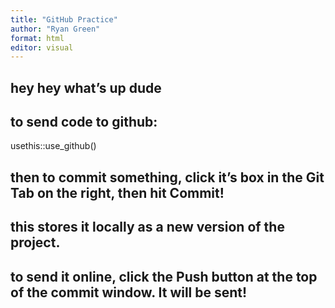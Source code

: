 ```yaml
---
title: "GitHub Practice"
author: "Ryan Green"
format: html
editor: visual
---
```


## hey hey what's up dude

## to send code to github: 
usethis::use_github()

## then to commit something, click it's box in the Git Tab on the right, then hit Commit!
## this stores it locally as a new version of the project.

## to send it online, click the Push button at the top of the commit window. It will be sent!

